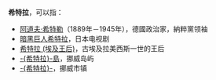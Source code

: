 {{NoteTA
|1=zh-hans:希特拉;zh-hant:希特拉
}}
'''希特拉'''，可以指：
* [[阿道夫·希特勒|阿道夫·希特勒]]（1889年－1945年），德國政治家，納粹黨领袖
* [[暗黑巨人希特拉|暗黑巨人希特拉]]，日本电视剧
* [[西特拉|希特拉 (埃及王后)]]，古埃及拉美西斯一世的王后
* [[希特拉島|-{希特拉}-島]]，挪威岛屿
* [[希特拉_(市镇)|-{希特拉}-]]，挪威市镇

{{disambiguation|cat=三字消歧義}}